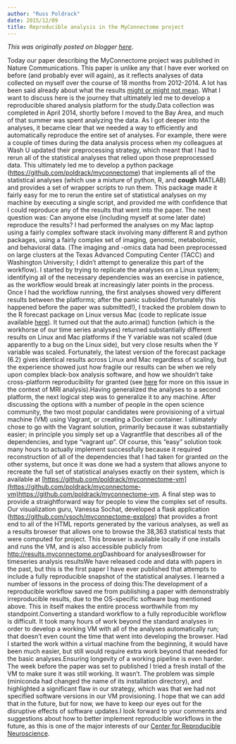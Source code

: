 ```yaml
---
author: "Russ Poldrack"
date: 2015/12/09
title: Reproducible analysis in the MyConnectome project
---
```


*This was originally posted on blogger [here](https://russpoldrack.blogspot.com/2015/12/reproducible-analysis-in-myconnectome.html)*.

Today our paper describing the MyConnectome project was published in Nature Communications.  This paper is unlike any that I have ever worked on before (and probably ever will again), as it reflects analyses of data collected on myself over the course of 18 months from 2012-2014.  A lot has been said already about what the results [might or might not mean](http://www.dana.org/News/Making-the-Connectome-Personal/).  What I want to discuss here is the journey that ultimately led me to develop a reproducible shared analysis platform for the study.Data collection was completed in April 2014, shortly before I moved to the Bay Area, and much of that summer was spent analyzing the data.  As I got deeper into the analyses, it became clear that we needed a way to efficiently and automatically reproduce the entire set of analyses.  For example, there were a couple of times during the data analysis process when my colleagues at Wash U updated their preprocessing strategy, which meant that I had to rerun all of the statistical analyses that relied upon those preprocessed data. This ultimately led me to develop a python package ([https://github.com/poldrack/myconnectome](https://github.com/poldrack/myconnectome)) that implements all of the statistical analyses (which use a mixture of python, R, and **cough** MATLAB) and provides a set of wrapper scripts to run them.  This package made it fairly easy for me to rerun the entire set of statistical analyses on my machine by executing a single script, and provided me with confidence that I could reproduce any of the results that went into the paper.  The next question was: Can anyone else (including myself at some later date) reproduce the results?  I had performed the analyses on my Mac laptop using a fairly complex software stack involving many different R and python packages, using a fairly complex set of imaging, genomic, metabolomic, and behavioral data.  (The imaging and -omics data had been preprocessed on large clusters at the Texas Advanced Computing Center (TACC) and Washington University; I didn’t attempt to generalize this part of the workflow).  I started by trying to replicate the analyses on a Linux system; identifying all of the necessary dependencies was an exercise in patience, as the workflow would break at increasingly later points in the process.  Once I had the workflow running, the first analyses showed very different results between the platforms; after the panic subsided (fortunately this happened before the paper was submitted!), I tracked the problem down to the R forecast package on Linux versus Mac (code to replicate issue available [here](https://github.com/poldrack/forecast_test)).  It turned out that the auto.arima() function (which is the workhorse of our time series analyses) returned substantially different results on Linux and Mac platforms if the Y variable was not scaled (due apparently to a bug on the Linux side), but very close results when the Y variable was scaled. Fortunately, the latest version of the forecast package (6.2) gives identical results across Linux and Mac regardless of scaling, but the experience showed just how fragile our results can be when we rely upon complex black-box analysis software, and how we shouldn't take cross-platform reproducibility for granted (see [here](http://journal.frontiersin.org/article/10.3389/fninf.2015.00012/abstract) for more on this issue in the context of MRI analysis).Having generalized the analyses to a second platform, the next logical step was to generalize it to any machine.  After discussing the options with a number of people in the open science community, the two most popular candidates were provisioning of a virtual machine (VM) using Vagrant, or creating a Docker container.  I ultimately chose to go with the Vagrant solution, primarily because it was substantially easier; in principle you simply set up a Vagrantfile that describes all of the dependencies, and type “vagrant up”.    Of course, this “easy” solution took many hours to actually implement successfully because it required reconstruction of all of the dependencies that I had taken for granted on the other systems, but once it was done we had a system that allows anyone to recreate the full set of statistical analyses exactly on their system, which is available at [[https://github.com/poldrack/myconnectome-vm](https://github.com/poldrack/myconnectome-vm)](https://github.com/poldrack/myconnectome-vm)[https://github.com/poldrack/myconnectome-vm](https://github.com/poldrack/myconnectome-vm). A final step was to provide a straightforward way for people to view the complex set of results.  Our visualization guru, Vanessa Sochat, developed a flask application ([https://github.com/vsoch/myconnectome-explore](https://github.com/vsoch/myconnectome-explore)) that provides a front end to all of the HTML reports generated by the various analyses, as well as a results browser that allows one to browse the 38,363 statistical tests that were computed for project.  This browser is available locally if one installs and runs the VM, and is also accessible publicly from [http://results.myconnectome.org](http://results.myconnectome.org/)Dashboard for analysesBrowser for timeseries analysis resultsWe have released code and data with papers in the past, but this is the first paper I have ever published that attempts to include a fully reproducible snapshot of the statistical analyses.  I learned a number of lessons in the process of doing this:The development of a reproducible workflow saved me from publishing a paper with demonstrably irreproducible results, due to the OS-specific software bug mentioned above.  This in itself makes the entire process worthwhile from my standpoint.Converting a standard workflow to a fully reproducible workflow is difficult. It took many hours of work beyond the standard analyses in order to develop a working VM with all of the analyses automatically run; that doesn’t even count the time that went into developing the browser. Had I started the work within a virtual machine from the beginning, it would have been much easier, but still would require extra work beyond that needed for the basic analyses.Ensuring longevity of a working pipeline is even harder.  The week before the paper was set to published I tried a fresh install of the VM to make sure it was still working.  It wasn’t.  The problem was simple (miniconda had changed the name of its installation directory), and highlighted a significant flaw in our strategy, which was that we had not specified software versions in our VM provisioning.  I hope that we can add that in the future, but for now, we have to keep our eyes out for the disruptive effects of software updates.I look forward to your comments and suggestions about how to better implement reproducible workflows in the future, as this is one of the major interests of our [Center for Reproducible Neuroscience](http://reproducibility.stanford.edu/).